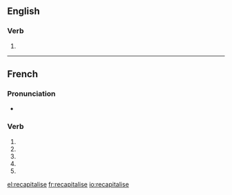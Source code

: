 {{also|recapitalisé}}
==English==

===Verb===
{{en-verb|recapitalises|recapitalising|recapitalised|recapitalised}}

# {{standard spelling of|from=non-Oxford British spelling|recapitalize|lang=en}}

----

==French==

===Pronunciation===
* {{homophones|lang=fr|recapitalisent|recapitalises}}

===Verb===
{{fr-verb-form}}

# {{conjugation of|recapitaliser||1|s|pres|ind|lang=fr}}
# {{conjugation of|recapitaliser||3|s|pres|ind|lang=fr}}
# {{conjugation of|recapitaliser||1|s|pres|sub|lang=fr}}
# {{conjugation of|recapitaliser||3|s|pres|sub|lang=fr}}
# {{conjugation of|recapitaliser||2|s|imp|lang=fr}}

[[el:recapitalise]]
[[fr:recapitalise]]
[[io:recapitalise]]